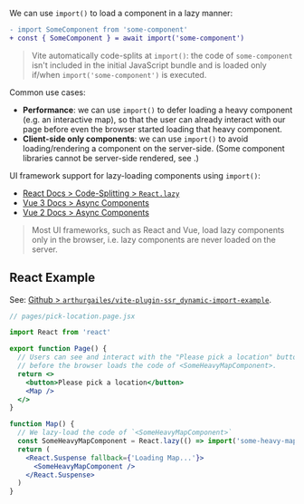 
We can use `import()` to load a component in a lazy manner:

```diff
- import SomeComponent from 'some-component'
+ const { SomeComponent } = await import('some-component')
```

> Vite automatically code-splits at `import()`: the code of `some-component` isn't included in the initial JavaScript bundle and
> is loaded only if/when `import('some-component')` is executed.

Common use cases:
 - **Performance**: we can use `import()` to defer loading a heavy component (e.g. an interactive map), so that the user can already interact with our page before even the browser started loading that heavy component.
 - **Client-side only components**: we can use `import()` to avoid loading/rendering a component on the server-side. (Some component libraries cannot be server-side rendered, see <Link href="/client-only-components" />.)

UI framework support for lazy-loading components using `import()`:
 - [React Docs > Code-Splitting > `React.lazy`](https://reactjs.org/docs/code-splitting.html#reactlazy)
 - [Vue 3 Docs > Async Components](https://v3.vuejs.org/guide/component-dynamic-async.html#async-components)
 - [Vue 2 Docs > Async Components](https://vuejs.org/v2/guide/components-dynamic-async.html)

> Most UI frameworks, such as React and Vue, load lazy components only in the browser, i.e. lazy components are never loaded on the server.


## React Example

See: [Github > `arthurgailes/vite-plugin-ssr_dynamic-import-example`](https://github.com/arthurgailes/vite-plugin-ssr_dynamic-import-example).

```jsx
// pages/pick-location.page.jsx

import React from 'react'

export function Page() {
  // Users can see and interact with the "Please pick a location" button
  // before the browser loads the code of <SomeHeavyMapComponent>.
  return <>
    <button>Please pick a location</button>
    <Map />
  </>
}

function Map() {
  // We lazy-load the code of `<SomeHeavyMapComponent>`
  const SomeHeavyMapComponent = React.lazy(() => import('some-heavy-map-component'))
  return (
    <React.Suspense fallback={'Loading Map...'}>
      <SomeHeavyMapComponent />
    </React.Suspense>
  )
}
```
